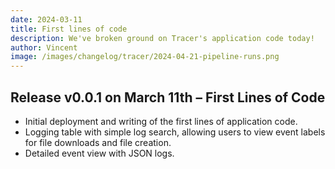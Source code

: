 ```yaml
---
date: 2024-03-11
title: First lines of code
description: We've broken ground on Tracer's application code today!
author: Vincent
image: /images/changelog/tracer/2024-04-21-pipeline-runs.png
---
```



<ChangelogHeader />

## Release v0.0.1 on March 11th – First Lines of Code

- Initial deployment and writing of the first lines of application code.
- Logging table with simple log search, allowing users to view event labels for file downloads and file creation.
- Detailed event view with JSON logs.
